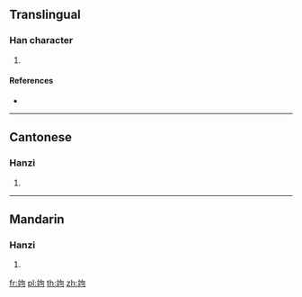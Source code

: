 {{character info/new}}
==Translingual==

===Han character===
{{Han char|rn=117|rad=立|as=05|sn=10|four=07120|canj=YTPR}}

# {{defn|Han|sort=立05}}

====References====
* {{Han ref|kx=0870.280|dkj=25741|dj=1300.220|hdz=42708.060|uh=7AD8|ud=31448|bh=D2FD|bd=54013}}

----

==Cantonese==

===Hanzi===
{{yue-hanzi|jyut=|y=keui4}}

# {{defn|lang=yue|sort=立05}}

----

==Mandarin==

===Hanzi===
{{cmn-hanzi|pin=[[jǔ]] ([[ju3]]), [[qǔ]] ([[qu3]])|wg=chü<sup>3</sup>, ch'ü<sup>3</sup>}}

# {{defn|lang=cmn|sort=立05}}

[[fr:竘]]
[[pl:竘]]
[[th:竘]]
[[zh:竘]]